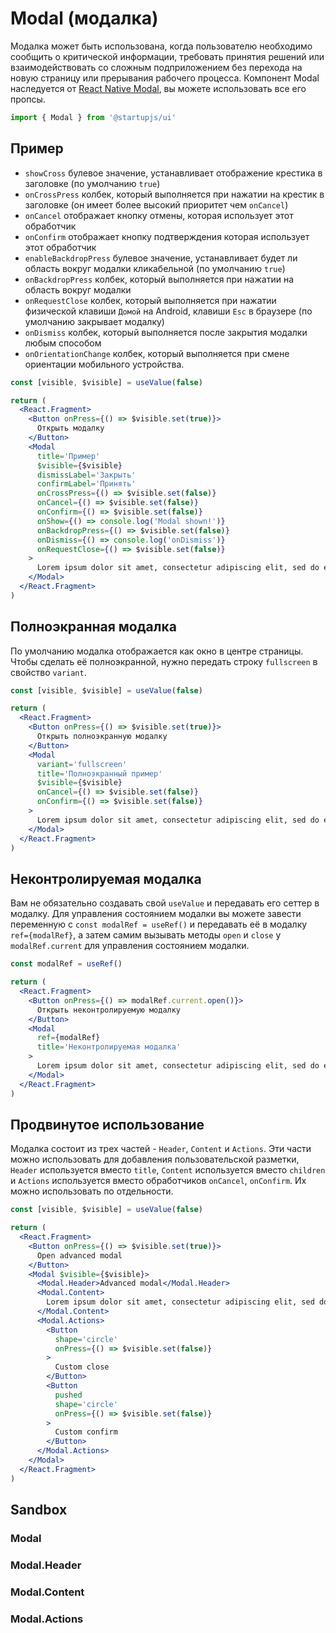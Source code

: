 
# Modal (модалка)

Модалка может быть использована, когда пользователю необходимо сообщить о критической информации, требовать принятия решений или взаимодействовать со сложным подприложением без перехода на новую страницу или прерывания рабочего процесса.
Компонент Modal наследуется от [React Native Modal](https://reactnative.dev/docs/modal), вы можете использовать все его пропсы.

```jsx
import { Modal } from '@startupjs/ui'
```

## Пример

- `showCross` булевое значение, устанавливает отображение крестика в заголовке (по умолчанию `true`)
- `onCrossPress` колбек, который выполняется при нажатии на крестик в заголовке (он имеет более высокий приоритет чем `onCancel`)
- `onCancel` отображает кнопку отмены, которая использует этот обработчик
- `onConfirm` отображает кнопку подтверждения которая использует этот обработчик
- `enableBackdropPress` булевое значение, устанавливает будет ли область вокруг модалки кликабельной (по умолчанию `true`)
- `onBackdropPress` колбек, который выполняется при нажатии на область вокруг модалки
- `onRequestClose` колбек, который выполняется при нажатии физической клавиши `Домой` на Android, клавиши `Esc` в браузере (по умолчанию закрывает модалку)
- `onDismiss` колбек, который выполняется после закрытия модалки любым способом
- `onOrientationChange` колбек, который выполняется при смене ориентации мобильного устройства.

```jsx example
const [visible, $visible] = useValue(false)

return (
  <React.Fragment>
    <Button onPress={() => $visible.set(true)}>
      Открыть модалку
    </Button>
    <Modal
      title='Пример'
      $visible={$visible}
      dismissLabel='Закрыть'
      confirmLabel='Принять'
      onCrossPress={() => $visible.set(false)}
      onCancel={() => $visible.set(false)}
      onConfirm={() => $visible.set(false)}
      onShow={() => console.log('Modal shown!')}
      onBackdropPress={() => $visible.set(false)}
      onDismiss={() => console.log('onDismiss')}
      onRequestClose={() => $visible.set(false)}
    >
      Lorem ipsum dolor sit amet, consectetur adipiscing elit, sed do eiusmod tempor incididunt ut labore et dolore magna aliqua. Ut enim ad minim veniam, quis nostrud exercitation ullamco laboris nisi ut aliquip ex ea commodo consequat. Duis aute irure dolor in reprehenderit.
    </Modal>
  </React.Fragment>
)
```

## Полноэкранная модалка

По умолчанию модалка отображается как окно в центре страницы. Чтобы сделать её полноэкранной, нужно передать строку `fullscreen` в свойство `variant`.

```jsx example
const [visible, $visible] = useValue(false)

return (
  <React.Fragment>
    <Button onPress={() => $visible.set(true)}>
      Открыть полноэкранную модалку
    </Button>
    <Modal
      variant='fullscreen'
      title='Полноэкранный пример'
      $visible={$visible}
      onCancel={() => $visible.set(false)}
      onConfirm={() => $visible.set(false)}
    >
      Lorem ipsum dolor sit amet, consectetur adipiscing elit, sed do eiusmod tempor incididunt ut labore et dolore magna aliqua. Ut enim ad minim veniam, quis nostrud exercitation ullamco laboris nisi ut aliquip ex ea commodo consequat. Duis aute irure dolor in reprehenderit.
    </Modal>
  </React.Fragment>
)
```

## Неконтролируемая модалка

Вам не обязательно создавать свой `useValue` и передавать его сеттер в модалку. Для управления состоянием модалки вы можете завести переменную с `const modalRef = useRef()` и передавать её в модалку `ref={modalRef}`, а затем самим вызывать методы `open` и `close` у `modalRef.current` для управления состоянием модалки.

```jsx example
const modalRef = useRef()

return (
  <React.Fragment>
    <Button onPress={() => modalRef.current.open()}>
      Открыть неконтролируемую модалку
    </Button>
    <Modal
      ref={modalRef}
      title='Неконтролируемая модалка'
    >
      Lorem ipsum dolor sit amet, consectetur adipiscing elit, sed do eiusmod tempor incididunt ut labore et dolore magna aliqua. Ut enim ad minim veniam, quis nostrud exercitation ullamco laboris nisi ut aliquip ex ea commodo consequat. Duis aute irure dolor in reprehenderit.
    </Modal>
  </React.Fragment>
)
```

## Продвинутое использование

Модалка состоит из трех частей - `Header`, `Content` и `Actions`. Эти части можно использовать для добавления пользовательской разметки, `Header` используется вместо `title`, `Content` используется вместо `children` и `Actions` используется вместо обработчиков `onCancel`, `onConfirm`. Их можно использовать по отдельности.

```jsx example
const [visible, $visible] = useValue(false)

return (
  <React.Fragment>
    <Button onPress={() => $visible.set(true)}>
      Open advanced modal
    </Button>
    <Modal $visible={$visible}>
      <Modal.Header>Advanced modal</Modal.Header>
      <Modal.Content>
        Lorem ipsum dolor sit amet, consectetur adipiscing elit, sed do eiusmod tempor incididunt ut labore et dolore magna aliqua. Ut enim ad minim veniam, quis nostrud exercitation ullamco laboris nisi ut aliquip ex ea commodo consequat. Duis aute irure dolor in reprehenderit.
      </Modal.Content>
      <Modal.Actions>
        <Button
          shape='circle'
          onPress={() => $visible.set(false)}
        >
          Custom close
        </Button>
        <Button
          pushed
          shape='circle'
          onPress={() => $visible.set(false)}
        >
          Custom confirm
        </Button>
      </Modal.Actions>
    </Modal>
  </React.Fragment>
)
```

## Sandbox

### Modal

<Sandbox Component={Modal} />

### Modal.Header

<Sandbox Component={Modal.Header} />

### Modal.Content

<Sandbox Component={Modal.Content} />

### Modal.Actions

<Sandbox Component={Modal.Actions} />
